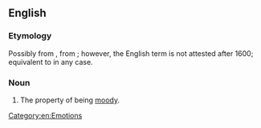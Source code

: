 ==English==

===Etymology===
Possibly from {{inh|en|enm|modinesse|t=pride}}, from {{inh|enm|ang|mōdiġnes}}; however, the English term is not attested after 1600; equivalent to {{suffix|moody|ness|lang=en}} in any case.

===Noun===
{{en-noun|-|es}}

# The property of being [[moody]].

[[Category:en:Emotions]]